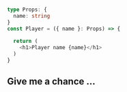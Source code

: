 
```ts

type Props: {
  name: string
}
const Player = ({ name }: Props) => {
  
  return (
    <h1>Player name {name}</h1>
  )
}


```

## Give me a chance ...
